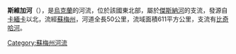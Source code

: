'''斯維加河'''（{{lang-uk|Свига}}），是[[烏克蘭|烏克蘭]]的河流，位於該國東北部，屬於[[傑斯納河|傑斯納河]]的支流，發源自[[卡緬卡_(中布達區)|卡緬卡]]以北，流經[[蘇梅州|蘇梅州]]，河道全長50公里，流域面積611平方公里，支流有[[比奇哈河|比奇哈河]]。

{{DEFAULTSORT:Свига}}
[[Category:蘇梅州河流|Category:蘇梅州河流]]


{{Ukraine-river-stub}}